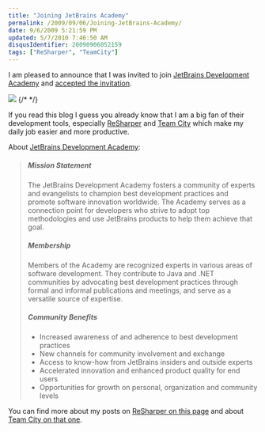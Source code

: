 ```yaml
---
title: "Joining JetBrains Academy"
permalink: /2009/09/06/Joining-JetBrains-Academy/
date: 9/6/2009 5:21:59 PM
updated: 5/7/2010 7:46:50 AM
disqusIdentifier: 20090906052159
tags: ["ReSharper", "TeamCity"]
---
```

I am pleased to announce that I was invited to join [JetBrains Development Academy](http://www.jetbrains.com/devnet/academy/about/index.html) and [accepted the invitation](http://www.jetbrains.com/devnet/academy/experts/Laurent_Kempe.html). 

[![](/images/2009/Joining-JetBrains-Academy-1.gif)](http://www.jetbrains.com/devnet/academy/experts/Laurent_Kempe.html)
{/* <!-- more --> */}

If you read this blog I guess you already know that I am a big fan of their development tools, especially [ReSharper](http://www.jetbrains.com/resharper) and [Team City](http://www.jetbrains.com/teamcity) which make my daily job easier and more productive.

About [JetBrains Development Academy](http://www.jetbrains.com/devnet/academy/about/index.html):

> ##### Mission Statement
> 
> The JetBrains Development Academy fosters a community of experts and evangelists to champion best development practices and promote software innovation worldwide. The Academy serves as a connection point for developers who strive to adopt top methodologies and use JetBrains products to help them achieve that goal.
> 
> ##### Membership
> 
> Members of the Academy are recognized experts in various areas of software development. They contribute to Java and .NET communities by advocating best development practices through formal and informal publications and meetings, and serve as a versatile source of expertise.
> 
> ##### Community Benefits
> 
> *   Increased awareness of and adherence to best development practices
> *   New channels for community involvement and exchange
> *   Access to know-how from JetBrains insiders and outside experts
> *   Accelerated innovation and enhanced product quality for end users
> *   Opportunities for growth on personal, organization and community levels

You can find more about my posts on [ReSharper on this page](http://weblogs.asp.net/lkempe/archive/tags/ReSharper/default.aspx) and about [Team City on that one](http://weblogs.asp.net/lkempe/archive/tags/Team+City/default.aspx).
